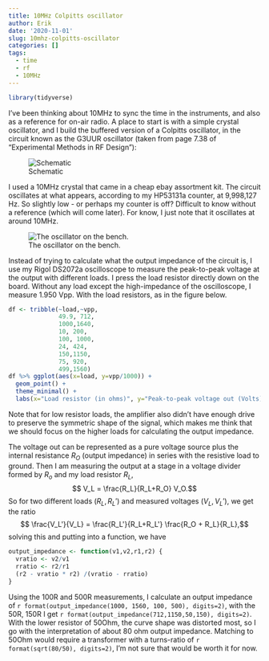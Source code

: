 ```yaml
---
title: 10MHz Colpitts oscillator
author: Erik
date: '2020-11-01'
slug: 10mhz-colpitts-oscillator
categories: []
tags:
  - time
  - rf
  - 10MHz
---
```


```r
library(tidyverse)
```


I've been thinking about 10MHz to sync the time in the instruments, and also as a
reference for on-air radio. A place to start is with a simple crystal oscillator, and
I build the buffered version of a Colpitts oscillator, in the circuit 
known as the G3UUR oscillator (taken from page 7.38 of "Experimental Methods in RF Design"):

![Schematic](/post/2020-11-01-10mhz-colpitts-oscillator/index_files/colpitts_page1.png)

I used a 10MHz crystal that came in a cheap ebay assortment kit. 
The circuit oscillates at what appears, according to my HP53131a counter, at 9,998,127 Hz.
So slightly low - or perhaps my counter is off? Difficult to know without a reference 
(which will come later). For know, I just note that it oscillates at around 10MHz.

![The oscillator on the bench.](/post/2020-11-01-10mhz-colpitts-oscillator/index_files/2020-10-28-colpitts.jpg)


Instead of trying to calculate what the output impedance of the circuit is, I use my
Rigol DS2072a oscilloscope to measure the peak-to-peak voltage at the output with
different loads. I press the load resistor directly down on the board. Without any load
except the high-impedance of the oscilloscope, I measure 1.950 Vpp. With the load resistors,
as in the figure below. 

```r
df <- tribble(~load,~vpp,
              49.9, 712,
              1000,1640,
              10, 200,
              100, 1000,
              24, 424,
              150,1150,
              75, 920,
              499,1560)
df %>% ggplot(aes(x=load, y=vpp/1000)) +
  geom_point() +
  theme_minimal() +
  labs(x="Load resistor (in ohms)", y="Peak-to-peak voltage out (Volts)")
```

Note that for low resistor loads, the amplifier also didn't have enough drive to
preserve the symmetric shape of the signal, which makes me think that we should 
focus on the higher loads for calculating the output impedance. 

The voltage out can be represented as a pure voltage source plus the internal
resistance $R_O$ (output impedance) in series with the resistive load to ground. Then
I am measuring the output at a stage in a voltage divider formed by $R_o$ and my
load resistor $R_L$, 
$$ V_L = \frac{R_L}{R_L+R_O} V_O.$$ So for two different loads $(R_L,R_L')$ 
and measured voltages $(V_L, V_L')$, we get the ratio
$$ \frac{V_L'}{V_L} = \frac{R_L'}{R_L+R_L'} \frac{R_O + R_L}{R_L},$$
solving this and putting into a function, we have
```r
output_impedance <- function(v1,v2,r1,r2) {
  vratio <- v2/v1
  rratio <- r2/r1
  (r2 - vratio * r2) /(vratio - rratio)
}
```

Using the 100R and 500R measurements, I calculate an output impedance of `r format(output_impedance(1000, 1560, 100, 500), digits=2)`, with
the 50R, 150R I get `r format(output_impedance(712,1150,50,150), digits=2)`. With the lower resistor of 50Ohm, the curve shape was distorted most, 
so I go with the interpretation of about 80 ohm output impedance. Matching to 50Ohm would require a transformer with a turns-ratio
of `r format(sqrt(80/50), digits=2)`, I'm not sure that would be worth it for now.  



